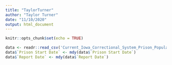 ```yaml
---
title: "TaylorTurner"
author: "Taylor Turner"
date: "11/10/2020"
output: html_document
---
```


```r
knitr::opts_chunk$set(echo = TRUE)
```
```r
data <- readr::read_csv('Current_Iowa_Correctional_System_Prison_Population.csv')
data$`Prison Start Date` <- mdy(data$`Prison Start Date`)
data$`Report Date` <- mdy(data$`Report Date`)
```